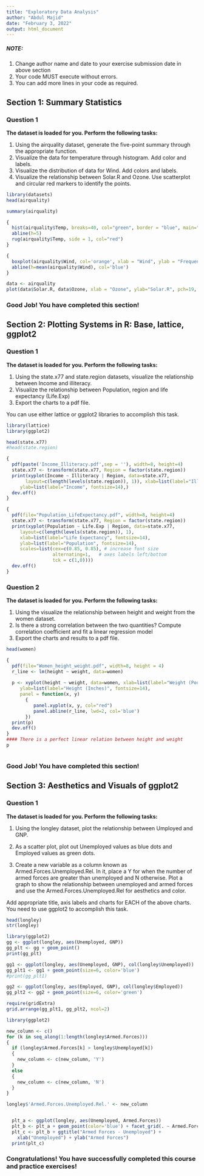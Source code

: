 ---
title: "Exploratory Data Analysis"
author: "Abdul Majid"
date: "February 3, 2022"
output: html_document
---

##### NOTE: 
1. Change author name and date to your exercise submission date in above section
2. Your code MUST execute without errors. 
3. You can add more lines in your code as required.

## Section 1: Summary Statistics

### Question 1 
**The dataset is loaded for you. Perform the following tasks:**

1. Using the airquality dataset, generate the five-point summary through the appropriate function.
2. Visualize the data for temperature through histogram. Add color and labels.
3. Visualize the distribution of data for Wind. Add colors and labels.
4. Visualize the relationship between Solar.R and Ozone. Use scatterplot and circular red markers to identify the points.


```{r }
library(datasets)
head(airquality)
```

```{r }
summary(airquality)
```


```{r }

{
  hist(airquality$Temp, breaks=40, col="green", border = "blue", main="Histogram of Temperature", xlab="Temperature", ylab="Frequency", density = 90)
  abline(h=5)
  rug(airquality$Temp, side = 1, col="red")
}

```
```{r }

{
  boxplot(airquality$Wind, col='orange', xlab = "Wind", ylab = "Frequency", main = "Wind data distribution")
  abline(h=mean(airquality$Wind), col='blue')
}

```
```{r }
data <- airquality
plot(data$Solar.R, data$Ozone, xlab = "Ozone", ylab="Solar.R", pch=19, col='red')


```

### Good Job! You have completed this section!



## Section 2: Plotting Systems in R: Base, lattice, ggplot2

### Question 1
**The dataset is loaded for you. Perform the following tasks:**

1. Using the state.x77 and state.region datasets, visualize the relationship between Income and illiteracy.
2. Visualize the relationship between Population, region and life expectancy (Life.Exp)
3. Export the charts to a pdf file.

You can use either lattice or ggplot2 libraries to accomplish this task.


```{r }
library(lattice)
library(ggplot2)

head(state.x77)
#head(state.region)
```

```{r }
{
  pdf(paste('Income_Illiteracy.pdf',sep = ''), width=8, height=4)
  state.x77 <- transform(state.x77, Region = factor(state.region))
  print(xyplot(Income ~ Illiteracy | Region, data=state.x77,
       layout=c(length(levels(state.region)), 1)), xlab=list(label="Illiteracyy", fontsize=14),
     ylab=list(label="Income", fontsize=14),)
  dev.off()
}

```


```{r }

{
  pdf(file="Population_LifeExpectancy.pdf", width=8, height=4)
  state.x77 <- transform(state.x77, Region = factor(state.region))
  print(xyplot(Population ~ Life.Exp | Region, data=state.x77,
     layout=c(length(levels(state.region)), 1),
     xlab=list(label="Life Expectancy", fontsize=14),
     ylab=list(label="Population", fontsize=14),
     scales=list(cex=c(0.85, 0.85), # increase font size
                 alternating=1,   # axes labels left/bottom 
                 tck = c(1,0))))
  dev.off()
}
```


### Question 2
**The dataset is loaded for you. Perform the following tasks:**

1. Using the visualize the relationship between height and weight from the women dataset.
2. Is there a strong correlation between the two quantities? Compute correlation coefficient and fit a linear regression model
3. Export the charts and results to a pdf file.


```{r }
head(women)
```

```{r }

{
  pdf(file="Women_height_weight.pdf", width=8, height = 4)
  r_line <- lm(height ~ weight, data=women)
  
  p <- xyplot(height ~ weight, data=women, xlab=list(label="Weight (Pounds)", fontsize=14),
     ylab=list(label="Height (Inches)", fontsize=14),  
     panel = function(x, y) 
       {
          panel.xyplot(x, y, col="red")
          panel.abline(r_line, lwd=2, col='blue')
       })
  print(p)
  dev.off()
}
#### There is a perfect linear relation between height and weight
p
```

```{r }

```

### Good Job! You have completed this section!



## Section 3: Aesthetics and Visuals of ggplot2

### Question 1
**The dataset is loaded for you. Perform the following tasks:**

1. Using the longley dataset, plot the relationship between Umployed and GNP.

2. As a scatter plot, plot out Unemployed values as blue dots and Employed values as green dots. 

3. Create a new variable as a column known as Armed.Forces.Unemployed.Rel. In it, place a Y for when the number of armed forces are greater than unemployed and N otherwise. Plot a graph to show the relationship between unemployed and armed forces and use the Armed.Forces.Unemployed.Rel for aesthetics and color.

Add appropriate title, axis labels and charts for EACH of the above charts. 
You need to use ggplot2 to accomplish this task.


```{r }
head(longley)
str(longley)
```

```{r }
library(ggplot2)
gg <- ggplot(longley, aes(Unemployed, GNP))
gg_plt <- gg + geom_point()
print(gg_plt)

```

```{r }

gg1 <- ggplot(longley, aes(Unemployed, GNP), col(longley$Unemployed))
gg_plt1 <- gg1 + geom_point(size=6, color='blue')
#print(gg_plt1)

gg2 <- ggplot(longley, aes(Employed, GNP), col(longley$Employed))
gg_plt2 <- gg2 + geom_point(size=6, color='green')

require(gridExtra)
grid.arrange(gg_plt1, gg_plt2, ncol=2)

```

```{r }

library(ggplot2)

new_column <- c()
for (k in seq_along(1:length(longley$Armed.Forces)))
{
  if (longley$Armed.Forces[k] > longley$Unemployed[k])
  {
    new_column <- c(new_column, 'Y')
  }
  else
  {
    new_column <- c(new_column, 'N')
  }
}

longley$'Armed.Forces.Unemployed.Rel.' <- new_column


  plt_a <- ggplot(longley, aes(Unemployed, Armed.Forces))
  plt_b <- plt_a + geom_point(color='blue') + facet_grid(. ~ Armed.Forces.Unemployed.Rel.)
  plt_c <- plt_b + ggtitle("Armed Forces - Unemployed") + 
    xlab("Unemployed") + ylab("Armed Forces")
  print(plt_c)

```


### Congratulations! You have successfully completed this course and practice exercises!
